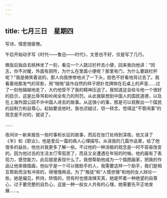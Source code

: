 ```yaml
---
---
---
```

title: 七月三日　星期四
---




写诗，情思很疲倦。

午后开始动手写《时代——鲁迅——时代》，文思也不好，仅是写了几行。

晚饭后独自去桃林坐了一刻，看见一个人跳过栏杆去小便，回来我向他讲：“同志，你不对暖，外面有厕所，为什么在里面小便呢？那里有门，为什么要跳栏杆呢？”我是微笑着说的，那人向我惨惨地点了一下头，脸色不好看地背过去了。我看着他那发气的背影，用“啪啪”装作自然的样子把扑克牌摔在石桌上的声音……过了一刻他越越地走了，大约他受不了我的精神压迫了。我知道这会给与他一个很好的启示，这是比辱骂和吵闹全有力的刑罚。从此我联想到中国人的国民道德，以及在上海外国公园不许中国人进去的故事。从这很小的事，那是可以观察出一个国民的自制力和自尊心。起始要说他时，我也迟疑过，但一转念，觉得这“不管闲事”的观念是不对的，就说了。

……

夜间许一新来报告一些时事和长征的故事，而后在张仃处待到深夜。他又读了《羊》和《职业》，他是爱后一篇的病人心理描写。从读我的几篇作品里，给了他很多的益处，他也对我更多了解一些。不过他的一种消极的观念是一时不容易改变的，因为他过去的生活太仃零孤苦了，而且又全遭遇在年轻的时候。他的画有了表现力，感觉能力，此后就是表现什么了。我想帮助他成为一个插图画家，把我的作品让他来做插画，他似乎是一个可以做助手的人，我需要这样一个助手，我们是相互帮助而没有冲突的，得慢慢再说。为了“叛徒”和“人情世理”和他的女人辩论一些，她是偏见，矜持，矫情的，但有时也很泼辣天真，她是怀着一种绝望的自尊心，过于要完整的自负心，这是一种一般女人共有的心理，她需要先平正地发展……。